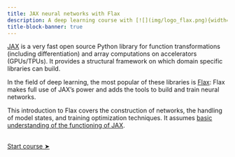 ```yaml
---
title: JAX neural networks with Flax
description: A deep learning course with [![](img/logo_flax.png){width="1.4em" fig-alt="noshadow"}](https://pytorch.org/)
title-block-banner: true
---
```


:::{.topdef}

[JAX](https://github.com/google/jax) is a very fast open source Python library for function transformations (including differentiation) and array computations on accelerators (GPUs/TPUs). It provides a structural framework on which domain specific libraries can build.

In the field of deep learning, the most popular of these libraries is [Flax](https://github.com/google/flax): Flax makes full use of JAX's power and adds the tools to build and train neural networks.

This introduction to Flax covers the construction of networks, the handling of model states, and training optimization techniques. It assumes [basic understanding of the functioning of JAX](https://mint.westdri.ca/ai/top_jx).

:::

<br>
[[Start course ➤](jx/fl_jaxdl.qmd)]{.topinline}

